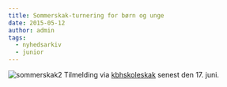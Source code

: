 ```yaml
---
title: Sommerskak-turnering for børn og unge
date: 2015-05-12
author: admin
tags:
  - nyhedsarkiv
  - junior
---
```


![sommerskak2](/images/sommerskak2.png) Tilmelding via [kbhskoleskak](http://kbhskoleskak.dk/wordpress/sommerskak/) senest den 17. juni.

